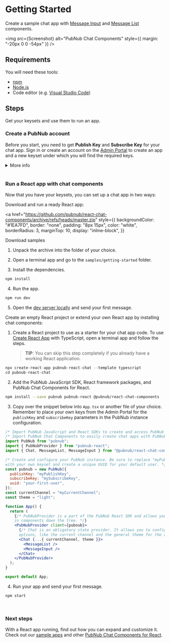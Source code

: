 
<Meta title="Introduction/Getting Started" />

# Getting Started

Create a sample chat app with [Message Input](https://pubnub.github.io/react-chat-components/docs/?path=/docs/components-message-input--default) and [Message List](https://pubnub.github.io/react-chat-components/docs/?path=/docs/components-member-list--default) components.

  <img src={Screenshot} alt="PubNub Chat Components" style={{ margin: "-20px 0 0 -54px" }} />

## Requirements

You will need these tools:

- [npm](https://docs.npmjs.com/cli/v6/commands/npm-install)
- [Node.js](https://nodejs.org/en/download/)
- Code editor (e.g. [Visual Studio Code](https://code.visualstudio.com/download))

## Steps

Get your keysets and use them to run an app. 

### Create a PubNub account

Before you start, you need to get **Publish Key** and **Subscribe Key** for your chat app. Sign in
or create an account on the [Admin Portal](https://dashboard.pubnub.com/) to create an app and a new
keyset under which you will find the required keys.

<details><summary>More info</summary>
<p>

> **TIP**: When you create a new app on the Admin Portal, the first set of keys is generated
> automatically, but a single app can have as many keysets as you like. We recommend that you create
> separate keysets for production and test environments. There are some of the functionalities you
> might need to enable on your keyset depending on the use case, but they won't be required to
> complete this Getting Started guide. These options include:

- [**PRESENCE**](https://www.pubnub.com/docs/sdks/javascript/api-reference/presence) to monitor the
  subscribers of channels and delivers information on their real-time status
- [**STORAGE & PLAYBACK**](https://www.pubnub.com/docs/sdks/javascript/api-reference/storage-and-playback)
  (including correct **Retention**) to persist all messages as they're published.
- [**OBJECTS**](https://www.pubnub.com/docs/sdks/javascript/api-reference/objects) to easily store
  metadata about your application users and channels, and their membership associations, without the
  need to stand up your own databases. When using this feature, make sure you select a geographical
  region corresponding to most users of your application and to have these enabled: **User Metadata
  Events**, **Channel Metadata Events**, and **Membership Events**.

</p>
</details>

<br />

### Run a React app with chat components

Now that you have your keysets, you can set up a chat app in two ways:

<Tabs>
<Tab label="Download">

Download and run a ready React app:

<a
  href="https://github.com/pubnub/react-chat-components/archive/refs/heads/master.zip"
  style={{
    backgroundColor: "#1EA7FD",
    border: "none",
    padding: "8px 15px",
    color: "white",
    borderRadius: 3,
    marginTop: 10,
    display: "inline-block",
  }}
>
  Download samples
</a>

1. Unpack the archive into the folder of your choice.

2. Open a terminal app and go to the `samples/getting-started` folder.
3. Install the dependencies.

```sh
npm install
```

4. Run the app.

```sh
npm run dev
```

5. Open the [dev server locally](http://localhost:3000) and send your first message.

</Tab>
<Tab label="Create or extend">

Create an empty React project or extend your own React app by installing chat components:

1. Create a React project to use as a starter for your chat app code. To use
   [Create React App](https://create-react-app.dev/) with TypeScript, open a terminal app and follow
   the steps.

   > **TIP**: You can skip this step completely if you already have a working React application.

```js
npx create-react-app pubnub-react-chat --template typescript
cd pubnub-react-chat
```

2. Add the PubNub JavaScript SDK, React framework packages, and PubNub Chat Components for React.

```sh
npm install --save pubnub pubnub-react @pubnub/react-chat-components
```

3. Copy over the snippet below into `App.tsx` or another file of your choice. Remember to place your
   own keys from the Admin Portal for the `publishKey` and `subscribeKey` parameters in the PubNub
   instance configuration.

```jsx
/* Import PubNub JavaScript and React SDKs to create and access PubNub instance accross your app. */
/* Import PubNub Chat Components to easily create chat apps with PubNub. */
import PubNub from "pubnub";
import { PubNubProvider } from "pubnub-react";
import { Chat, MessageList, MessageInput } from "@pubnub/react-chat-components";

/* Create and configure your PubNub instance. Be sure to replace "myPublishKey" and "mySubscribeKey"
with your own keyset and create a unique UUID for your default user. */
const pubnub = new PubNub({
  publishKey: "myPublishKey",
  subscribeKey: "mySubscribeKey",
  uuid: "your-first-user",
});
const currentChannel = "myCurrentChannel";
const theme = "light";

function App() {
  return (
    {/* PubNubProvider is a part of the PubNub React SDK and allows you to access PubNub instance
    in components down the tree. */}
    <PubNubProvider client={pubnub}>
      {/* Chat is an obligatory state provider. It allows you to configure some common component
      options, like the current channel and the general theme for the app.*/}
      <Chat {...{ currentChannel, theme }}>
        <MessageList />
        <MessageInput />
      </Chat>
    </PubNubProvider>
  );
}

export default App;
```

4. Run your app and send your first message.

```sh
npm start
```

</Tab>
</Tabs>

<br />

### Next steps

With a React app running, find out how you can expand and customize it. 
Check out our [sample apps](https://pubnub.github.io/react-chat-components/samples) and other [PubNub Chat Components for React](https://pubnub.github.io/react-chat-components/docs/?path=/docs/components-chat-provider--default).
